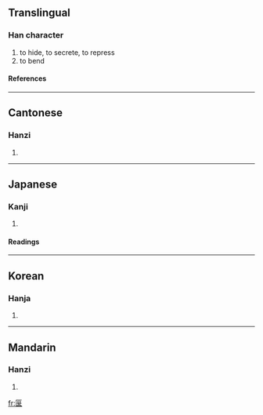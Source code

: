 ==Translingual==
===Han character===
{{Han char|rad=匸|as=07|sn=9|four=7171<sub>4</sub>|canj=尸日女 (SAV)}}
# to hide, to secrete, to repress
# to bend
====References====
{{Han ref|kx=0155.080|dkj=02684|dj=0347.200|hdz=10085.190|uh=533D|ud=21309|bh=CDF4|bd=52724}}
----
==Cantonese==
===Hanzi===
{{yue-hanzi|jyut=|y=yin2}}
# {{defn|Cantonese}}
----
==Japanese==
===Kanji===
{{ja-kanji|grade=|rs=匸07}}
# {{defn|Japanese}} 
====Readings====
{{ja-readings|on=[[えん]] (en)|kun=[[かくす]] (kakusu), [[ふす]] (fusu), [[なびく]] (nabiku), [[はこ]] (hako), [[どぶ]] (dobu)}}
----
==Korean==
===Hanja===
{{ko-hanja|hangeul=언|rv=eon|mr=ŏn}}
# {{defn|Korean}}
----
==Mandarin==
===Hanzi===
{{cmn-hanzi|pin=[[ōu]] ([[ou1]]), [[yǎn]] ([[yan3]])|wg=ou<sup>1</sup>, yen<sup>3</sup>}}
# {{defn|Mandarin}}

[[fr:匽]]